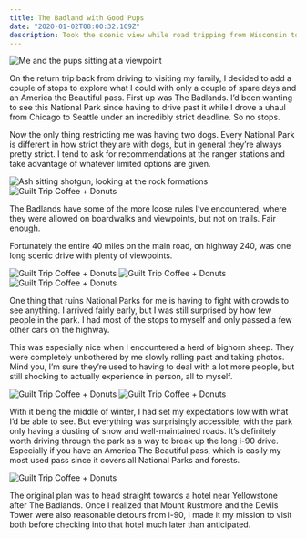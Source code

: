 ```yaml
---
title: The Badland with Good Pups
date: "2020-01-02T08:00:32.169Z"
description: Took the scenic view while road tripping from Wisconsin to Washington
---
```

![Me and the pups sitting at a viewpoint](./imgs/sitting_viewpoint.jpg)

On the return trip back from driving to visiting my family, I decided to add a couple of stops to explore what I could with only a couple of spare days and an America the Beautiful pass. First up was The Badlands. I’d been wanting to see this National Park since having to drive past it while I drove a uhaul from Chicago to Seattle under an incredibly strict deadline. So no stops.

Now the only thing restricting me was having two dogs. Every National Park is different in how strict they are with dogs, but in general they’re always pretty strict. I tend to ask for recommendations at the ranger stations and take advantage of whatever limited options are given.

![Ash sitting shotgun, looking at the rock formations](./imgs/ash_car.jpg)
![Guilt Trip Coffee + Donuts](./imgs/ember_viewpoint.jpg)

The Badlands have some of the more loose rules I’ve encountered, where they were allowed on boardwalks and viewpoints, but not on trails. Fair enough.

Fortunately the entire 40 miles on the main road, on highway 240, was one long scenic drive with plenty of viewpoints.

![Guilt Trip Coffee + Donuts](./imgs/bighorn_solo.jpg)
![Guilt Trip Coffee + Donuts](./imgs/bighorn_group.jpg)
![Guilt Trip Coffee + Donuts](./imgs/bighorn_ember.jpg)

One thing that ruins National Parks for me is having to fight with crowds to see anything. I arrived fairly early, but I was still surprised by how few people in the park. I had most of the stops to myself and only passed a few other cars on the highway.


This was especially nice when I encountered a herd of bighorn sheep. They were completely unbothered by me slowly rolling past and taking photos. Mind you, I’m sure they’re used to having to deal with a lot more people, but still shocking to actually experience in person, all to myself.

![Guilt Trip Coffee + Donuts](./imgs/amb_pass.jpg)
![Guilt Trip Coffee + Donuts](./imgs/viewpoint.jpg)

With it being the middle of winter, I had set my expectations low with what I’d be able to see. But everything was surprisingly accessible, with the park only having a dusting of snow and well-maintained roads. It’s definitely worth driving through the park as a way to break up the long i-90 drive. Especially if you have an America The Beautiful pass, which is easily my most used pass since it covers all National Parks and forests.

![Guilt Trip Coffee + Donuts](./imgs/group.jpg)

The original plan was to head straight towards a hotel near Yellowstone after The Badlands. Once I realized that Mount Rustmore and the Devils Tower were also reasonable detours from i-90, I made it my mission to visit both before checking into that hotel much later than anticipated.
